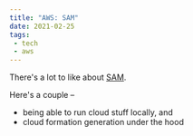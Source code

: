 ```yaml
---
title: "AWS: SAM"
date: 2021-02-25
tags:
 - tech
 - aws
---
```


There's a lot to like about [SAM](https://aws.amazon.com/serverless/sam/).

Here's a couple –

 * being able to run cloud stuff locally, and
 * cloud formation generation under the hood